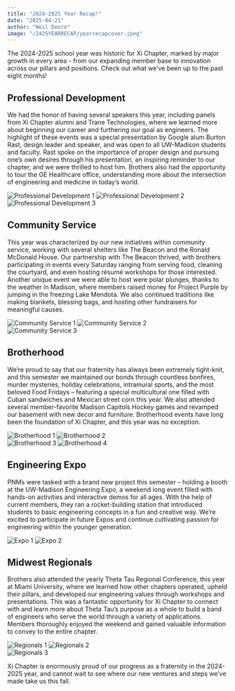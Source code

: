 ```yaml
---
title: "2024-2025 Year Recap!"
date: "2025-04-21"
author: "Neil Deore"
image: "/2425YEARRECAP/yearrecapcover.jpeg"
---
```


The 2024-2025 school year was historic for Xi Chapter, marked by major growth in every area - from our expanding member base to innovation across our pillars and positions. Check out what we’ve been up to the past eight months!

## Professional Development

We had the honor of having several speakers this year, including panels from Xi Chapter alumni and Trane Technologies, where we learned more about beginning our career and furthering our goal as engineers. The highlight of these events was a special presentation by Google alum Burton Rast, design leader and speaker, and was open to all UW-Madison students and faculty. Rast spoke on the importance of proper design and pursuing one’s own desires through his presentation, an inspiring reminder to our chapter, and we were thrilled to host him. Brothers also had the opportunity to tour the GE Healthcare office, understanding more about the intersection of engineering and medicine in today’s world.

<div className="grid grid-cols-2 gap-4 my-6 max-w-2xl mx-auto">
  <img
    src="/2425YEARRECAP/pd1.jpeg"
    alt="Professional Development 1"
    className="rounded-lg shadow-md w-full max-h-40 object-cover"
  />
  <img
    src="/2425YEARRECAP/pd2.jpg"
    alt="Professional Development 2"
    className="rounded-lg shadow-md w-full max-h-40 object-cover"
  />
</div>

<div className="grid grid-cols-2 gap-4 my-6 max-w-2xl mx-auto">
  <img
    src="/2425YEARRECAP/pd3.jpg"
    alt="Professional Development 3"
    className="rounded-lg shadow-md w-full max-h-40 object-cover"
  />
</div>

## Community Service

This year was characterized by our new initiatives within community service, working with several shelters like The Beacon and the Ronald McDonald House. Our partnership with The Beacon thrived, with brothers participating in events every Saturday ranging from serving food, cleaning the courtyard, and even hosting résumé workshops for those interested. Another unique event we were able to host were polar plunges, thanks to the weather in Madison, where members raised money for Project Purple by jumping in the freezing Lake Mendota. We also continued traditions like making blankets, blessing bags, and hosting other fundraisers for meaningful causes.

<div className="grid grid-cols-2 gap-4 my-6 max-w-2xl mx-auto">
  <img
    src="/2425YEARRECAP/commserve4.jpeg"
    alt="Community Service 1"
    className="rounded-lg shadow-md w-full max-h-40 object-cover"
  />
  <img
    src="/2425YEARRECAP/commserve2.jpeg"
    alt="Community Service 2"
    className="rounded-lg shadow-md w-full max-h-40 object-cover"
  />
</div>

<div className="grid grid-cols-2 gap-4 my-6 max-w-2xl mx-auto">
  <img
    src="/2425YEARRECAP/commserve3.jpeg"
    alt="Community Service 3"
    className="rounded-lg shadow-md w-full max-h-40 object-cover"
  />
</div>

## Brotherhood

We’re proud to say that our fraternity has always been extremely tight-knit, and this semester we maintained our bonds through countless bonfires, murder mysteries, holiday celebrations, intramural sports, and the most beloved Food Fridays – featuring a special multicultural one filled with Cuban sandwiches and Mexican street corn this year. We also attended several member-favorite Madison Capitols Hockey games and revamped our basement with new decor and furniture. Brotherhood events have long been the foundation of Xi Chapter, and this year was no exception.

<div className="grid grid-cols-2 gap-4 my-6 max-w-2xl mx-auto">
  <img
    src="/2425YEARRECAP/bhood4.jpeg"
    alt="Brotherhood 1"
    className="rounded-lg shadow-md w-full max-h-40 object-cover"
  />
  <img
    src="/2425YEARRECAP/bhood2.jpeg"
    alt="Brotherhood 2"
    className="rounded-lg shadow-md w-full max-h-40 object-cover"
  />
</div>

<div className="grid grid-cols-2 gap-4 my-6 max-w-2xl mx-auto">
  <img
    src="/2425YEARRECAP/bhood3.jpeg"
    alt="Brotherhood 3"
    className="rounded-lg shadow-md w-full max-h-40 object-cover"
  />
  <img
    src="/2425YEARRECAP/bhood1.jpeg"
    alt="Brotherhood 4"
    className="rounded-lg shadow-md w-full max-h-40 object-cover"
  />
</div>

## Engineering Expo

PNMs were tasked with a brand new project this semester – holding a booth at the UW-Madison Engineering Expo, a weekend long event filled with hands-on activities and interactive demos for all ages. With the help of current members, they ran a rocket-building station that introduced students to basic engineering concepts in a fun and creative way. We’re excited to participate in future Expos and continue cultivating passion for engineering within the younger generation.

<div className="grid grid-cols-2 gap-4 my-6 max-w-2xl mx-auto">
  <img
    src="/2425YEARRECAP/expo1.jpg"
    alt="Expo 1"
    className="rounded-lg shadow-md w-full max-h-40 object-cover"
  />
  <img
    src="/2425YEARRECAP/expo2.jpg"
    alt="Expo 2"
    className="rounded-lg shadow-md w-full max-h-40 object-cover"
  />
</div>

## Midwest Regionals

Brothers also attended the yearly Theta Tau Regional Conference, this year at Miami University, where we learned how other chapters operated, upheld their pillars, and developed our engineering values through workshops and presentations. This was a fantastic opportunity for Xi Chapter to connect with and learn more about Theta Tau’s purpose as a whole to build a band of engineers who serve the world through a variety of applications. Members thoroughly enjoyed the weekend and gained valuable information to convey to the entire chapter.

<div className="grid grid-cols-2 gap-4 my-6 max-w-2xl mx-auto">
  <img
    src="/2425YEARRECAP/regionals4.jpeg"
    alt="Regionals 1"
    className="rounded-lg shadow-md w-full max-h-40 object-cover"
  />
  <img
    src="/2425YEARRECAP/regionals3.jpeg"
    alt="Regionals 2"
    className="rounded-lg shadow-md w-full max-h-40 object-cover"
  />
</div>

<div className="grid grid-cols-2 gap-4 my-6 max-w-2xl mx-auto">
  <img
    src="/2425YEARRECAP/regionals1.jpeg"
    alt="Regionals 3"
    className="rounded-lg shadow-md w-full max-h-40 object-cover"
  />
</div>

Xi Chapter is enormously proud of our progress as a fraternity in the 2024-2025 year, and cannot wait to see where our new ventures and steps we’ve made take us this fall.
